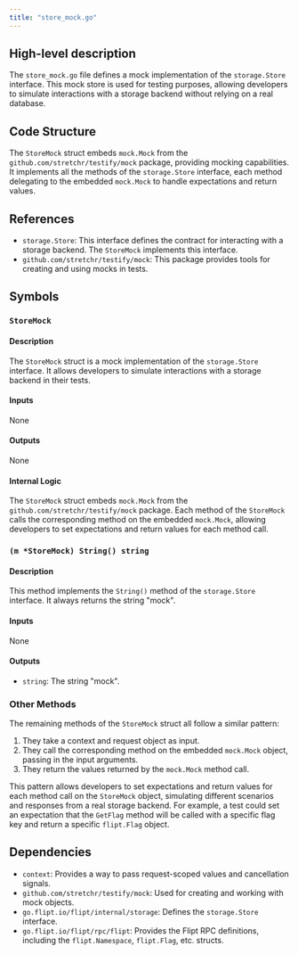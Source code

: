 ```yaml
---
title: "store_mock.go"
---
```


## High-level description
The `store_mock.go` file defines a mock implementation of the `storage.Store` interface. This mock store is used for testing purposes, allowing developers to simulate interactions with a storage backend without relying on a real database.

## Code Structure
The `StoreMock` struct embeds `mock.Mock` from the `github.com/stretchr/testify/mock` package, providing mocking capabilities. It implements all the methods of the `storage.Store` interface, each method delegating to the embedded `mock.Mock` to handle expectations and return values.

## References
- `storage.Store`: This interface defines the contract for interacting with a storage backend. The `StoreMock` implements this interface.
- `github.com/stretchr/testify/mock`: This package provides tools for creating and using mocks in tests.

## Symbols

### `StoreMock`
#### Description
The `StoreMock` struct is a mock implementation of the `storage.Store` interface. It allows developers to simulate interactions with a storage backend in their tests.

#### Inputs
None

#### Outputs
None

#### Internal Logic
The `StoreMock` struct embeds `mock.Mock` from the `github.com/stretchr/testify/mock` package. Each method of the `StoreMock` calls the corresponding method on the embedded `mock.Mock`, allowing developers to set expectations and return values for each method call.

### `(m *StoreMock) String() string`
#### Description
This method implements the `String()` method of the `storage.Store` interface. It always returns the string "mock".

#### Inputs
None

#### Outputs
- `string`: The string "mock".

### Other Methods
The remaining methods of the `StoreMock` struct all follow a similar pattern:
1. They take a context and request object as input.
2. They call the corresponding method on the embedded `mock.Mock` object, passing in the input arguments.
3. They return the values returned by the `mock.Mock` method call.

This pattern allows developers to set expectations and return values for each method call on the `StoreMock` object, simulating different scenarios and responses from a real storage backend. For example, a test could set an expectation that the `GetFlag` method will be called with a specific flag key and return a specific `flipt.Flag` object.

## Dependencies
- `context`: Provides a way to pass request-scoped values and cancellation signals.
- `github.com/stretchr/testify/mock`: Used for creating and working with mock objects.
- `go.flipt.io/flipt/internal/storage`: Defines the `storage.Store` interface.
- `go.flipt.io/flipt/rpc/flipt`: Provides the Flipt RPC definitions, including the `flipt.Namespace`, `flipt.Flag`, etc. structs.
